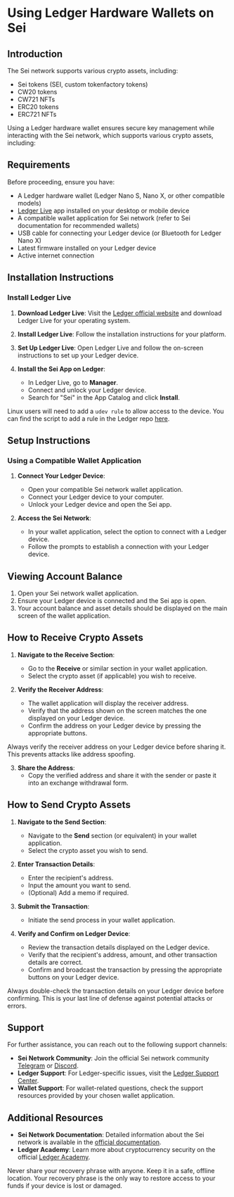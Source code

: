 
# Using Ledger Hardware Wallets on Sei

## Introduction

The Sei network supports various crypto assets, including:

- Sei tokens (SEI, custom tokenfactory tokens)
- CW20 tokens
- CW721 NFTs
- ERC20 tokens
- ERC721 NFTs

Using a Ledger hardware wallet ensures secure key management while interacting
with the Sei network, which supports various crypto assets, including:

## Requirements

Before proceeding, ensure you have:

- A Ledger hardware wallet (Ledger Nano S, Nano X, or other compatible models)
- [Ledger Live](https://www.ledger.com/ledger-live) app installed on your
  desktop or mobile device
- A compatible wallet application for Sei network (refer to Sei documentation
  for recommended wallets)
- USB cable for connecting your Ledger device (or Bluetooth for Ledger Nano X)
- Latest firmware installed on your Ledger device
- Active internet connection

## Installation Instructions

### Install Ledger Live

1. **Download Ledger Live**: Visit the
   [Ledger official website](https://www.ledger.com/start) and download Ledger
   Live for your operating system.

2. **Install Ledger Live**: Follow the installation instructions for your
   platform.

3. **Set Up Ledger Live**: Open Ledger Live and follow the on-screen
   instructions to set up your Ledger device.

4. **Install the Sei App on Ledger**:
   - In Ledger Live, go to **Manager**.
   - Connect and unlock your Ledger device.
   - Search for "Sei" in the App Catalog and click **Install**.

<Callout type="info">Linux users will need to add a `udev rule` to allow access to the device. You can find the script to add a rule in the Ledger repo [here](https://github.com/LedgerHQ/udev-rules).</Callout>

## Setup Instructions

### Using a Compatible Wallet Application

1. **Connect Your Ledger Device**:

   - Open your compatible Sei network wallet application.
   - Connect your Ledger device to your computer.
   - Unlock your Ledger device and open the Sei app.

2. **Access the Sei Network**:

   - In your wallet application, select the option to connect with a Ledger
     device.
   - Follow the prompts to establish a connection with your Ledger device.

## Viewing Account Balance

1. Open your Sei network wallet application.
2. Ensure your Ledger device is connected and the Sei app is open.
3. Your account balance and asset details should be displayed on the main screen
   of the wallet application.

## How to Receive Crypto Assets

1. **Navigate to the Receive Section**:

   - Go to the **Receive** or similar section in your wallet application.
   - Select the crypto asset (if applicable) you wish to receive.

2. **Verify the Receiver Address**:

   - The wallet application will display the receiver address.
   - Verify that the address shown on the screen matches the one displayed on
     your Ledger device.
   - Confirm the address on your Ledger device by pressing the appropriate
     buttons.

<Callout type="warning">Always verify the receiver address on your Ledger device before sharing it. This prevents attacks like address spoofing.</Callout>

3. **Share the Address**:
   - Copy the verified address and share it with the sender or paste it into an
     exchange withdrawal form.

## How to Send Crypto Assets

1. **Navigate to the Send Section**:

   - Navigate to the **Send** section (or equivalent) in your wallet
     application.
   - Select the crypto asset you wish to send.

2. **Enter Transaction Details**:

   - Enter the recipient's address.
   - Input the amount you want to send.
   - (Optional) Add a memo if required.

3. **Submit the Transaction**:

   - Initiate the send process in your wallet application.

4. **Verify and Confirm on Ledger Device**:
   - Review the transaction details displayed on the Ledger device.
   - Verify that the recipient's address, amount, and other transaction details
     are correct.
   - Confirm and broadcast the transaction by pressing the appropriate buttons
     on your Ledger device.

<Callout type="warning">Always double-check the transaction details on your Ledger device before confirming. This is your last line of defense against potential attacks or errors.</Callout>

## Support

For further assistance, you can reach out to the following support channels:

- **Sei Network Community**: Join the official Sei network community
  [Telegram](https://t.me/seinetwork) or [Discord](https://discord.gg/sei).
- **Ledger Support**: For Ledger-specific issues, visit the
  [Ledger Support Center](https://support.ledger.com/hc/en-us).
- **Wallet Support**: For wallet-related questions, check the support resources
  provided by your chosen wallet application.

## Additional Resources

- **Sei Network Documentation**: Detailed information about the Sei network is
  available in the [official documentation](https://www.docs.sei.io/).
- **Ledger Academy**: Learn more about cryptocurrency security on the official
  [Ledger Academy](https://www.ledger.com/academy).

<Callout type="error">Never share your recovery phrase with anyone. Keep it in a safe, offline location. Your recovery phrase is the only way to restore access to your funds if your device is lost or damaged.</Callout>
